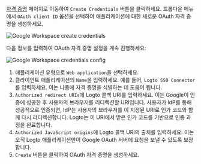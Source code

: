 [자격 증명](https://console.cloud.google.com/apis/credentials) 페이지로 이동하여 `Create Credentials` 버튼을 클릭하세요. 드롭다운 메뉴에서 `OAuth client ID` 옵션을 선택하여 애플리케이션에 대한 새로운 OAuth 자격 증명을 생성하세요.

<img
  src="/img/assets/google_workspace_create_credentials.webp"
  alt="Google Workspace create credentials"
/>

다음 정보를 입력하여 OAuth 자격 증명 설정을 계속 진행하세요:

<img
  src="/img/assets/google_workspace_credentials_config.webp"
  alt="Google Workspace credentials config"
/>

1. 애플리케이션 유형으로 `Web application`을 선택하세요.
2. 클라이언트 애플리케이션의 `Name`을 입력하세요. 예를 들어, `Logto SSO Connector`를 입력하세요. 이는 나중에 자격 증명을 식별하는 데 도움이 됩니다.
3. `Authorized redirect URIs`에 Logto 콜백 URI를 입력하세요. 이는 Google이 인증에 성공한 후 사용자의 브라우저를 리디렉션할 URI입니다. 사용자가 IdP를 통해 성공적으로 인증되면, IdP는 사용자의 브라우저를 이 지정된 URI로 인가 코드와 함께 다시 리디렉션합니다. Logto는 이 URI에서 받은 인가 코드를 기반으로 인증 과정을 완료합니다.
4. `Authorized JavaScript origins`에 Logto 콜백 URI의 출처를 입력하세요. 이는 오직 Logto 애플리케이션만이 Google OAuth 서버에 요청을 보낼 수 있도록 보장합니다.
5. `Create` 버튼을 클릭하여 OAuth 자격 증명을 생성하세요.
